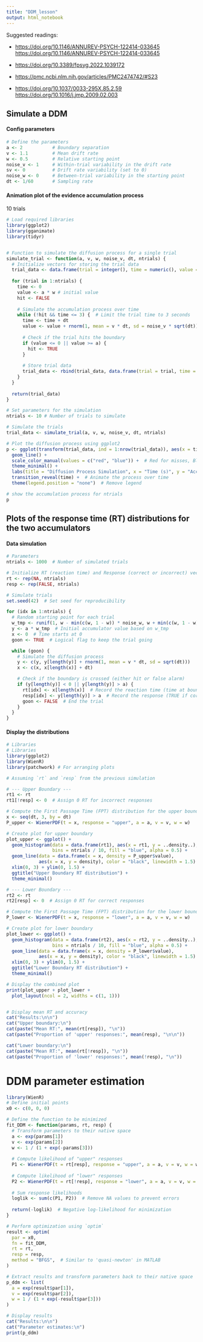---
title: "DDM_lesson"
output: html_notebook
---

Suggested readings:

-   <https://doi.org/10.1146/ANNUREV-PSYCH-122414-033645> <https://doi.org/10.1146/ANNUREV-PSYCH-122414-033645>

-   <https://doi.org/10.3389/fpsyg.2022.1039172>

-   <https://pmc.ncbi.nlm.nih.gov/articles/PMC2474742/#S23>

-   <https://doi.org/10.1037/0033-295X.85.2.59> <https://doi.org/10.1016/j.jmp.2009.02.003>

## Simulate a DDM

#### Config parameters

```{r}
# Define the parameters
a <- 2           # Boundary separation
v <- 1.1         # Mean drift rate
w <- 0.5         # Relative starting point
noise_v <- 1     # Within-trial variability in the drift rate
sv <- 0          # Drift rate variability (set to 0)
noise_w <- 0     # Between-trial variability in the starting point
dt <- 1/60       # Sampling rate
```

#### Animation plot of the evidence accumulation process

10 trials

```{r}
# Load required libraries
library(ggplot2)
library(gganimate)
library(tidyr)


# Function to simulate the diffusion process for a single trial
simulate_trial <- function(a, v, w, noise_v, dt, ntrials) {
  # Initialize vectors for storing the trial data
  trial_data <- data.frame(trial = integer(), time = numeric(), value = numeric(), hit = logical())
  
  for (trial in 1:ntrials) {
    time <- 0
    value <- a * w # initial value
    hit <- FALSE
    
    # Simulate the accumulation process over time
    while (!hit && time <= 3) {  # Limit the trial time to 3 seconds
      time <- time + dt
      value <- value + rnorm(1, mean = v * dt, sd = noise_v * sqrt(dt))  # diffusion update
      
      # Check if the trial hits the boundary
      if (value <= 0 || value >= a) {
        hit <- TRUE
      }
      
      # Store trial data
      trial_data <- rbind(trial_data, data.frame(trial = trial, time = time, value = value, hit = hit))
    }
  }
  
  return(trial_data)
}

# Set parameters for the simulation
ntrials <- 10 # Number of trials to simulate

# Simulate the trials
trial_data <- simulate_trial(a, v, w, noise_v, dt, ntrials)

# Plot the diffusion process using ggplot2
p <- ggplot(transform(trial_data, ind = 1:nrow(trial_data)), aes(x = time, y = value, group = trial, color = hit)) +
  geom_line() +
  scale_color_manual(values = c("red", "blue")) +  # Red for misses, Blue for hits
  theme_minimal() +
  labs(title = "Diffusion Process Simulation", x = "Time (s)", y = "Accumulation Value") +
  transition_reveal(time) +  # Animate the process over time
  theme(legend.position = "none")  # Remove legend

# show the accumulation process for ntrials
p

```

## Plots of the response time (RT) distributions for the two accumulators

#### Data simulation

```{r}
# Parameters
ntrials <- 1000  # Number of simulated trials

# Initialize RT (reaction time) and Response (correct or incorrect) vectors
rt <- rep(NA, ntrials)
resp <- rep(FALSE, ntrials)

# Simulate trials
set.seed(42)  # Set seed for reproducibility

for (idx in 1:ntrials) {
  # Random starting point for each trial
  w_tmp <- runif(1, w - min(c(w, 1 - w)) * noise_w, w + min(c(w, 1 - w)) * noise_w)
  y <- a * w_tmp  # Initial accumulator value based on w_tmp
  x <- 0  # Time starts at 0
  goon <- TRUE  # Logical flag to keep the trial going

  while (goon) {
    # Simulate the diffusion process
    y <- c(y, y[length(y)] + rnorm(1, mean = v * dt, sd = sqrt(dt)))
    x <- c(x, x[length(x)] + dt)

    # Check if the boundary is crossed (either hit or false alarm)
    if (y[length(y)] < 0 || y[length(y)] > a) {
      rt[idx] <- x[length(x)]  # Record the reaction time (time at boundary crossing)
      resp[idx] <- y[length(y)] > a  # Record the response (TRUE if correct response)
      goon <- FALSE  # End the trial
    }
  }
}

```

#### Display the distributions

```{r}
# Libraries
# Libraries
library(ggplot2)
library(WienR)
library(patchwork) # For arranging plots

# Assuming `rt` and `resp` from the previous simulation

# --- Upper Boundary ---
rt1 <- rt
rt1[!resp] <- 0  # Assign 0 RT for incorrect responses

# Compute the First Passage Time (FPT) distribution for the upper boundary
x <- seq(dt, 3, by = dt)
P_upper <- WienerPDF(t = x, response = "upper", a = a, v = v, w = w)

# Create plot for upper boundary
plot_upper <- ggplot() +
  geom_histogram(data = data.frame(rt1), aes(x = rt1, y = ..density..), 
                 bins = ntrials / 10, fill = "blue", alpha = 0.5) +
  geom_line(data = data.frame(x = x, density = P_upper$value), 
            aes(x = x, y = density), color = "black", linewidth = 1.5) +
  xlim(0, 3) + ylim(0, 1.5) +
  ggtitle("Upper Boundary RT distribution") +
  theme_minimal()

# --- Lower Boundary ---
rt2 <- rt
rt2[resp] <- 0  # Assign 0 RT for correct responses

# Compute the First Passage Time (FPT) distribution for the lower boundary
P_lower <- WienerPDF(t = x, response = "lower", a = a, v = v, w = w)

# Create plot for lower boundary
plot_lower <- ggplot() +
  geom_histogram(data = data.frame(rt2), aes(x = rt2, y = ..density..), 
                 bins = ntrials / 10, fill = "blue", alpha = 0.5) +
  geom_line(data = data.frame(x = x, density = P_lower$value), 
            aes(x = x, y = density), color = "black", linewidth = 1.5) +
  xlim(0, 3) + ylim(0, 1.5) +
  ggtitle("Lower Boundary RT distribution") +
  theme_minimal()

# Display the combined plot
print(plot_upper + plot_lower + 
  plot_layout(ncol = 2, widths = c(1, 1)))


# Display mean RT and accuracy
cat("Results:\n\n")
cat("Upper boundary:\n")
cat(paste("Mean RT:", mean(rt[resp]), "\n"))
cat(paste("Proportion of 'upper' responses:", mean(resp), "\n\n"))

cat("Lower boundary:\n")
cat(paste("Mean RT:", mean(rt[!resp]), "\n"))
cat(paste("Proportion of 'lower' responses:", mean(!resp), "\n"))

```

# DDM parameter estimation

```{r}
library(WienR)
# Define initial points
x0 <- c(0, 0, 0)

# Define the function to be minimized
fit_DDM <- function(params, rt, resp) {
  # Transform parameters to their native space
  a <- exp(params[1])
  v <- exp(params[2])
  w <- 1 / (1 + exp(-params[3]))
  
  # Compute likelihood of "upper" responses
  P1 <- WienerPDF(t = rt[resp], response = "upper", a = a, v = v, w = w)$logvalue
  
  # Compute likelihood of "lower" responses
  P2 <- WienerPDF(t = rt[!resp], response = "lower", a = a, v = v, w = w)$logvalue
  
  # Sum response likelihoods
  loglik <- sum(c(P1, P2))  # Remove NA values to prevent errors
  
  return(-loglik)  # Negative log-likelihood for minimization
}

# Perform optimization using `optim`
result <- optim(
  par = x0, 
  fn = fit_DDM, 
  rt = rt, 
  resp = resp, 
  method = "BFGS",  # Similar to 'quasi-newton' in MATLAB
)

# Extract results and transform parameters back to their native space
p_ddm <- list(
  a = exp(result$par[1]),
  v = exp(result$par[2]),
  w = 1 / (1 + exp(-result$par[3]))
)

# Display results
cat("Results:\n\n")
cat("Parameter estimates:\n")
print(p_ddm)

```
